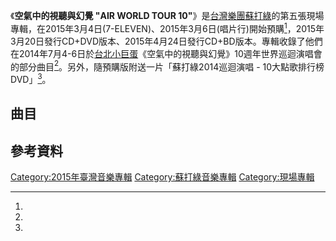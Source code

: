 {{Multiple issues|
{{Notability Unreferenced|time=2020-10-27T00:00:16+00:00}}
{{Primarysources|time=2020-10-27T00:00:16+00:00}}
{{Refimprove|time=2020-10-27T00:00:16+00:00}}
}}
{{Album infobox 
|  Name        = 空氣中的視聽與幻覺 "AIR WORLD TOUR 10"
|  Type        = [[現場專輯|現場專輯]]
|  Artist      = [[蘇打綠|蘇打綠]]
|  Cover       = 
|  Released    = 2015年3月20日 (CD+DVD)<br />2015年4月24日 (CD+BD)<ref name="YES">[https://www.facebook.com/sodagreen.band?fref=ts : 蘇打綠Facebook粉絲專頁] ，2015年8月19日 (三) 20:35 (UTC+8)查閱{{zh-hant}}</ref>
|  Recorded    = 2014年7月4日至6日<br />[[台北小巨蛋|台北小巨蛋]]<ref>根據專輯文案。</ref>
|  Genre       = [[國語流行音樂|國語流行音樂]]、<br />[[台語流行音樂|台語流行音樂]]
|  Length     =
|  Label       = [[林暐哲音樂社|林暐哲音樂社]]製作<br />[[環球唱片_(台灣)|環球唱片 (台灣)]]發行
|  Producer    = [[林暐哲|林暐哲]]
|  Last album  =[[一起喔喔EP|一起喔喔EP]]<br />（2014年）
|  This album  = 空氣中的視聽與幻覺 "AIR WORLD TOUR 10"（2015） 
|  Next album  =[[冬_未了|冬 未了]](2015年)
}}

《'''空氣中的視聽與幻覺 "AIR WORLD TOUR 10"'''》是[[台灣|台灣]][[樂團|樂團]][[蘇打綠|蘇打綠]]的第五張現場專輯，在2015年3月4日(7-ELEVEN)、2015年3月6日(唱片行)開始預購<ref name="YES"/>，2015年3月20日發行CD+DVD版本、2015年4月24日發行CD+BD版本。專輯收錄了他們在2014年7月4-6日於[[台北小巨蛋|台北小巨蛋]]《空氣中的視聽與幻覺》10週年世界巡迴演唱會的部分曲目<ref name="YES"/>。另外，隨預購版附送一片「蘇打綠2014巡迴演唱 - 10大點歌排行榜DVD」<ref name="YES"/>。

==曲目==
{{Tracklist
| headline = CD
| title1 = 十年一刻	 	
| title2 = 小情歌	 	
| title3 = 日光	 	
| title4 = 你在煩惱什麼	 	
| title5 = 喜歡寂寞	 	
| title6 = 無眠	 	
| title7 = 空氣中的視聽與幻覺	 	
| title8 = 四季狂想	 	
| title9 = 頻率	 	
| title10 = 再遇見
}}
{{Tracklist
| headline = DVD/BD
| title1 = Opening	 	
| title2 = 狂熱	 	
| title3 = 小宇宙	 	
| title4 = 小情歌	 	
| title5 = 我好想你	 	
| title6 = 你在煩惱什麼	 	
| title7 = 這天	 	
| title8 = 無與倫比的美麗	 	
| title9 = 天空	 	
| title10 = 一個找到一個	 	
| title11 = 相信	 	
| title12 = 無眠	 	
| title13 = 你被寫在我的歌裡	 	
| title14 = Guitar Talks
| title15 = 空氣中的視聽與幻覺	 	
| title16 = 白日出沒的月球	 	
| title17 = 小星星	 	
| title18 = 四季狂想	 	
| title19 = 暫時失控	 	
| title20 = 一起喔喔	 	
| title21 = 控制狂	 	
| title22 = 十年一刻
}}
{{Tracklist
| headline = 2014巡迴演唱「十大點歌排行榜」DVD{{nobold|（僅限預售版）}}
| title1 = 第十名：今日我最美之最盛裝打扮的點歌（北京場－交響夢）
| title2 = 第九名：到底要點誰之最囉嗦的點歌（香港場－背著你）
| title3 = 第八名：優熊天菜之該去紅樓謝票的點歌 （上海場－嬉戲之後）
| title4 = 第七名：視力太驚人之褲子穿最短的點歌（台北場－煽動）
| title5 = 第六名：看起來自肥之實際上是母愛的點歌（台北場－如果凝結就是愛）
| title6 = 第五名：外景主持人出動之最貼近人群的點歌（台北場－漂浮）
| title7 = 第四名：沒想到變成朗讀比賽的點歌（武漢場－各站停靠）
| title8 = 第三名：未點先唱之全場大合唱的點歌（台北場－陪我歌唱）
| title9 = 第二名：聽力大考驗之距離最遙遠的點歌（成都場－我只在乎你）
| title10 = 第一名：我有聽錯嗎！之今晚好像一場夢的點歌（高雄場－小情歌）
}}

== 參考資料 ==
<references />

{{蘇打綠}}

[[Category:2015年臺灣音樂專輯|Category:2015年臺灣音樂專輯]]
[[Category:蘇打綠音樂專輯|Category:蘇打綠音樂專輯]]
[[Category:現場專輯|Category:現場專輯]]